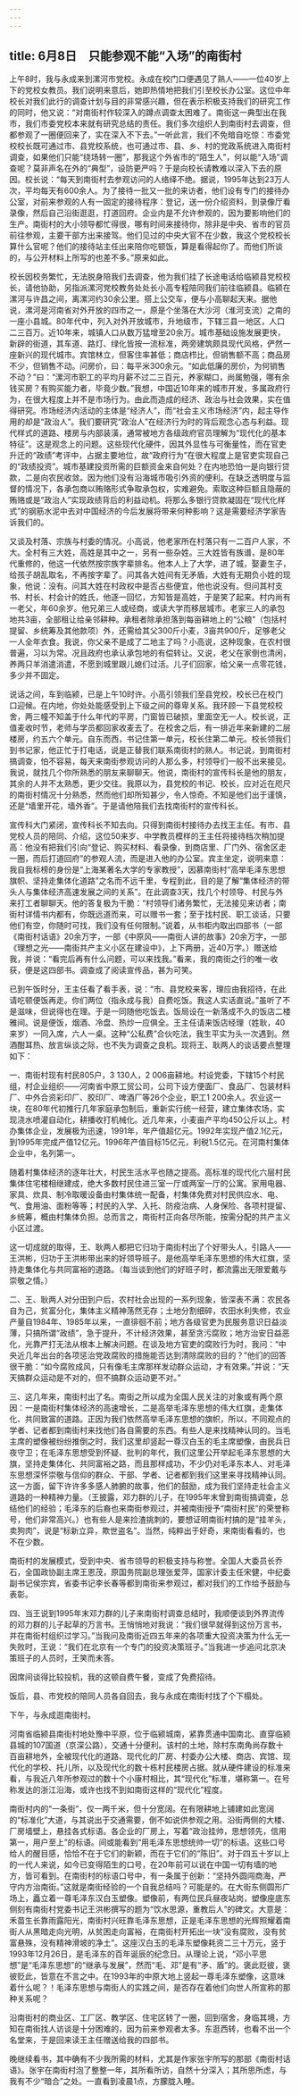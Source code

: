 ```yaml
---
---
---
```

title: 6月8日　只能参观不能“入场”的南街村
---

上午8时，我与永成来到漯河市党校。永成在校门口便遇见了熟人——一位40岁上下的党校女教员。我们说明来意后，她即热情地把我们引至校长办公室。这位中年校长对我们此行的调查计划与目的非常感兴趣，但在表示积极支持我们的研究工作的同时，他又说：“对南街村作较深入的蹲点调查太困难了。南街这一典型出在我市，我们市委党校本来就有研究总结的责任。我们多次组织人到南街村去调查，但都参观了一圈便回来了，实在深入不下去。”一听此言，我们不免暗自吃惊：市委党校校长既可通过市、县党校系统，也可通过市、县、乡、村的党政系统进入南街村调查，如果他们只能“绕场转一圈”，那我这个外省市的“陌生人”，何以能“入场”调查呢？莫非声名在外的“典型”，设防更严吗？于是向校长请教难以深入下去的原因。校长说：“每天到南街村去参观访问的人络绎不绝。据说，1995年达到23万人次，平均每天有600余人。为了接待一批又一批的来访者，他们设有专门的接待办公室，对前来参观的人有一固定的接待程序：登记，送一份介绍资料，到录像厅看录像，然后自己沿街逛逛，打道回府。企业内是不允许参观的，因为要影响他们的生产。南街村的大小领导都忙得很，哪有时间来接待你，除非是中央、省市的官员前往参观，主要干部方出来接驾。他们见过的中央大官不在少数，我这个党校校长算什么官呢？他们的接待站主任出来陪你吃顿饭，算是看得起你了。而他们所谈的，与公开材料上所写的也差不多。”原来如此。

校长因校务繁忙，无法脱身陪我们去调查，他为我们挂了长途电话给临颍县党校校长，请他协助，另指派漯河党校教务处处长小高专程陪同我们前往临颍县。临颍在漯河与许昌之间，离漯河约30余公里。搭上公交车，便与小高聊起天来。据他说，漯河是河南省对外开放的四市之一，原是个坐落在大沙河（淮河支流）之南的一座小县城。80年代中，列入对外开放城市，升地级市，下辖三县一地区，人口二三百万。近10年来，城镇人口从数万猛增至20余万。城市基础设施发展更快，新辟的街道，其车道、路灯、绿化皆按一流标准，两旁建筑颇具现代风格，俨然一座新兴的现代城市。宾馆林立，但客住率甚低；商店栉比，但销售额不高；商品房不少，但销售不动。问房价，曰：每平米300余元。“如此低廉的房价，为何销售不动？”曰：“漯河市职工的平均月薪不过二三百元，养家糊口，尚属勉强，哪有余钱买房？有购买能力者，毕竟少数。”我想，中国近10年来的城市开发，多属政府行为，在很大程度上并不是市场行为。由此而造成的经济、政治与社会效果，实在值得研究。市场经济内活动的主体是“经济人”，而“社会主义市场经济”内，起主导作用的却是“政治人”。我们要研究“政治人”在经济行为时的背后观念心态与利益。现代样式的道路、楼房与内部装潢，通常被地方各级政府官员理解为“现代化的基本特征”。这是观念上的问题。这些现代化硬件，因其外显性与可衡量性，而在官吏升迁的“政绩”考评中，占据主要地位，故“政府行为”在很大程度上是官吏实现自己的“政绩投资”。城市基建投资所需的巨额资金来自何处？在内地恐怕一是向银行贷款，二是向农民收敛。因为他们没有沿海城市吸引外资的便利。在缺乏透明度与监督的情况下，各承包商以贿赂形式争取承包权，实难避免。索取这种巨额且隐蔽的贿赂或是“政治人”实现政绩背后的利益动机。将那么多银行贷款凝固在“现代化样式”的钢筋水泥中去对中国经济的今后发展将带来何种影响？这是需要经济学家告诉我们的。

又谈及村落、宗族与村委的情况。小高说，他老家所在村落只有一二百户人家，不大。全村有三大姓，高姓是其中之一，另有一些杂姓。三大姓皆有族谱，是80年代重修的，他这一代依然按宗族字辈排名。他本人上了大学，进了城，娶妻生子，给孩子胡乱取名，不再按字辈了。问其各大姓间有无矛盾，大姓有无期负小姓的现象，他说：没有。问其大姓在村政权中是否占些便宜，他也说没有。但问其村支书、村长、村会计的姓氏，他逐一回忆，方知皆是高姓，于是笑了起来。村内尚有一老父，年60余岁。他兄弟三人或经商，或读大学而移居城市。老家三人的承包地共3亩，全部租让给亲邻耕种。承租者除承担落到每亩耕地上的“公粮”（包括村提留、乡统筹及其他款项）外，还需给其父300斤小麦，3亩共900斤，足够老父一人全年衣食。我说，你父亲不是成了二地主了吗？小高说，这种现象，在农村很普遍，习以为常。况且政府也承认承包地的有偿转让。又说，老父在家倒也清闲，养两只羊消遣消遣，不愿到城里跟儿媳们过活。儿子们回家，给父亲一点零花钱，多少并不固定。

说话之间，车到临颍，已是上午10时许。小高引领我们至县党校，校长已在校门口迎候。在内地，你处处能感受到上下级之间的尊卑关系。我环顾一下县党校校舍，两三幢不知盖于什么年代的平房，门窗皆已破损，里面空无一人。校长说，正值麦收时节，老师与学员都回家收麦去了。在校舍之后，有一排近年来新建的二层楼房，约五六个单元。自东而西，书记住第一单元，校长住第二单元。校长领我们到书记家，他正忙于打电话，说是正替我们联系南街村的熟人。书记说，到南街村搞调查，怕不容易，每天来南街参观访问的人那么多，村领导们一般不出来接见。我说，就找几个你所熟悉的朋友来聊聊天。他说，南街村的宣传科长是他的朋友，其余的人并不太熟悉，更少交往。我原以为，县党校的书记、校长，应对近在咫尺的南街村情况十分熟悉，然而他们却所知甚少，令人惊奇。不知是他们出于谨慎，还是“墙里开花，墙外香”。于是请他陪我们去找南街村的宣传科长。

宣传科大门紧闭，宣传科长不知去向。只得到南街村接待办去找王主任。有市、县党校人员的陪同、介绍，这位50来岁、中学教员模样的王主任将接待档次稍加提高：他没有把我们引向“登记、购买材料、看录像，到商店里、厂门外、宿舍区走一圈，而后打道回府”的参观人流，而是进入他的办公室。宾主坐定，说明来意：我自我标榜的身份是“上海某著名大学的专家教授”，因慕南街村“高举毛泽东思想旗帜、坚持走集体化道路”之名而不远千里，专程到此，目的是了解“集体经济的带头人与集体经济高速发展之间的关系”。在此调查3天，找几个村领导、村民与外来打工者聊聊天。他的答复极为干脆：“村领导们诸务繁忙，无法接见来访者；南街村详情书内都有，你既远道而来，可以赠书一套；至于找村民、职工谈话，只要他们有空，你随时可找，我们没有任何限制。”说着，从书柜内取出四部书（一部《南街村话语》20余万字，一部《中原风——南街人讲的故事》20余万字，一部《理想之光——南街共产主义小区在建设中》，上下两册，近40万字。）赠送给我，并说：“看完后再有什么问题，可以来找我。”看来，我的南街之行的唯一收获，便是这四部书。调查成了阅读宣传品，甚为可笑。

已到午饭时分，王主任看了看手表，说：“市、县党校来客，理应由我招待，在此请吃顿便饭再走。你们两位（指永成与我）自费吃饭。我这人实话直说。”虽听了不是滋味，但说得也在理。于是一同随他吃饭去。饭局设在一新落成不久的饭店二楼雅间。说是便饭，烟酒、冷盘、热炒一应俱全。王主任请来饭店经理（姓耿，40来岁）一同入席，六人一桌。这种“公私费”合伙吃法，我生平实为头一次遇到。然酒酣耳热、放言纵谈之际，也不失为调查之良机。现将王、耿两人的谈话要点整理如下：

一、南街村现有村民805户，3 130人，2 006亩耕地。村设党委，下辖15个村民组，村企业组织——河南省中原工贸公司，公司下设方便面厂、食品厂、包装材料厂、中外合资彩印厂、胶印厂、啤酒厂等26个企业，职工1 200余人。农业这一块，在80年代初推行几年家庭承包制后，重新实行统一经营，建立集体农场，实现浇水喷灌自动化，耕播收打机械化。近几年来，小麦亩产平均450公斤以上。村办集体企业，发展极为迅速，1991年，年产值超亿元。1992年实现产值2.1亿元，到1995年完成产值12亿元。1996年产值目标15亿元，利税1.5亿元。在河南村集体企业中，名列第一。

随着村集体经济的逐年壮大，村民生活水平也随之提高。高标准的现代化六层村民集体住宅楼相继建成，绝大多数村民住进三室一厅或两室一厅的公寓。家用电器、家具、炊具、制冷取暖设备由村集体统一配备，村集体免费对村民供应水、电、气、食用油、面粉等等；村民的入学、入托、防疫治病、人身保险、各项村提留、乡统筹，概由村集体负担。总而言之，南街村正向各尽所能，按需分配的共产主义小区过渡。

这一切成就的取得，王、耿两人都把它归功于南街村出了个好带头人，引路人——王洪彬，归功于王洪彬带出来的好领导班子。是他高举毛泽东思想的伟大红旗，坚持走集体化与共同富裕的道路。（每当谈到他们的好班子时，都流露出无限爱戴与崇敬之情。）

二、王、耿两人对分田到户后，农村社会出现的一系列现象，皆深表不满：农民各自为己，贫富分化，集体主义精神荡然无存；土地分割细碎，农田水利失修，农业产量自1984年、1985年以来，一直徘徊不前；地方各级官吏为民服务意识日益淡薄，只搞所谓“政绩”，急于提升，不计经济效果，甚至贪污腐败；地方治安日益恶化，光靠严打无法从根本上解决问题。在谈及地方官吏的腐败行为时，我问：“中央近几年出台的各项惩治党政腐败的措施能否达到清除腐败的目的？”他们的回答很干脆：“如今腐败成风，只有像毛主席那样发动群众运动，才有效果。”并说：“天天搞群众运动是不对的，但不搞群众运动更不对。”

三、这几年来，南街村出了名。南街之所以成为全国人民关注的对象或有两个原因：一是南街村集体经济的高速增长，二是高举毛泽东思想的伟大红旗，走集体化、共同致富的道路。正因为我们依然高举毛泽东思想的旗帜，所以，不同观点的学者、记者都到南街村来找他们各自需要的东西。有些人是来找精神认同的。当毛主席的塑像被纷纷推倒之时，我们这里却竖起一尊汉白玉的毛主席塑像，由民兵日夜守卫；在毛泽东思想受到怀疑、批判的年代，我们这里公开举起毛泽东思想的大旗，坚持走集体化、共同富裕之路，而且那样成功，不少仍对毛泽东本人、对毛泽东思想深怀崇敬与信仰的群众、干部、学者、记者都到我们这里来寻找精神认同。这一方面，留下许许多多感人肺腑的故事，他们的鼓励，成为我们坚持走社会主义道路的一种精神力量。（王披露，邓力群的儿子，在1995年末曾到南街搞调查，总结他们的经验；毛泽东的后裔也来南街参观过，并被南街授予“南街村民”的荣誉称号，他们非常高兴。）也有些人是来捡渣挑刺的，要想证明南街村搞的是“挂羊头，卖狗肉”，说是“标新立异，欺世盗名”。当然，纯粹出于好奇，来南街看看的，也不在少数。

南街村的发展模式，受到中央、省市领导的积极支持与称誉。全国人大委员长乔石，全国政协副主席王恩茂，原国务院副总理张爱萍，国家计委主任宋健，中纪委副书记侯宗宾，省委书记李长春等都到南街来参观过，都对我们的工作给予鼓励与表彰。

四、当王说到1995年末邓力群的儿子来南街村调查总结时，我顺便谈到外界流传的邓力群的儿子起草的万言书。王悄悄地对我说：“我们很早就得到这份万言书，并在南街村组织过学习。”当我问及南街近四五年来的各项重大投资决策为什么无一失败时，王说：“我们在北京有一个专门的投资决策班子。”当我进一步追问北京决策班子的人员时，王笑而未答。

因席间谈得比较投机，我的这顿自费午餐，变成了免费招待。

饭后，县、市党校的陪同人员各自回去，我与永成在南街村找了个下榻处。

下午，与永成逛南街村。

河南省临颍县南街村地处豫中平原，位于临颍城南，紧靠贯通中国南北、直穿临颍县城的107国道（京深公路），交通十分便利。该村的土地，除村东南角尚存数十百亩耕地外，全被现代化的道路、现代化的厂房、村委办公大楼、商店、宾馆、现代化的学校、托儿所，以及现代化的数十栋村民楼房占据。就从硬件建设的标准来看，与我近八年所参观过的数十个小康村相比，其“现代化”标准，堪称第一。在号称发达的浙江沿海，或许也找不到如南街这样的“现代化”程度。

南街村内的“一条街”，仅一两千米，但十分宽阔。在有限耕地上铺建如此宽阔的“标准化”大道，与其说出于交通需要，倒不如说供参观之用。沿街两侧的大楼、厂房墙壁上，悬挂各式标语。各企业的厂房上，写着“政治挂帅，思想领先，信用第一，用户至上”的标语。间或能看到“用毛泽东思想统帅一切”的标语。这些口号给人的醒目感，恰恰不在于它们的新颖，而在于它们的“陈旧”。对于四五十岁以上的一代人来说，如今已变得陌生的口号，在20年前可以说在中国一切有墙的地方，皆可看到。在南街村的标语口号中，有一条属于创新：“坚持外圆闯商海，严守内方治南街。”这就是南街经验的一个自我总结吗？可能是的。在大街东侧圆形广场上，矗立着一尊毛泽东汉白玉塑像。塑像前，有两位民兵昼夜站岗，塑像座底东侧刻有南街村党委书记王洪彬撰写的题为“饮水思源，重教后人”的碑文。大意是：禾苗生长靠雨露阳光，南街村兴旺靠毛泽东思想，正是毛泽东思想的光辉照耀着南街人从黑暗走向光明，从贫困走向富裕，在南街村开拓出一块“没有腐败，没有贫富悬殊，没有精神滑坡的净土”。这座汉白玉的毛泽东塑像耗资二三十万元，竖于1993年12月26日，是毛泽东的百年诞辰的纪念日。从理论上说，“邓小平思想”是“毛泽东思想”的“继承与发展”，然而“毛、邓”是有“矛、盾”的。褒此贬彼，褒彼贬此，皆意在不言之中。在1993年的中原大地上竖起一尊毛泽东塑像，这意味着什么呢？！毛泽东思想与南街人的实践之间，是否存在着他们向世人所宣称的那种关系呢？

沿南街村的商业区、工厂区、教学区、住宅区转了一圈，回到宿舍，身临其境，方知在南街找人访谈是十分困难的，因为前来参观者太多。东逛西转，也看不出一个名堂来，于是回来读王主任赠送给我的四部书。

晚继续看书，其中确有不少我所需的材料，尤其是作家张宇所写的那部《南街村话语》。张宇在南街村泡了整整一年，其所看所访，自然十分深入；其所思所虑，与我有不少“暗合”之处。一直看到凌晨1点，方朦胧入睡。